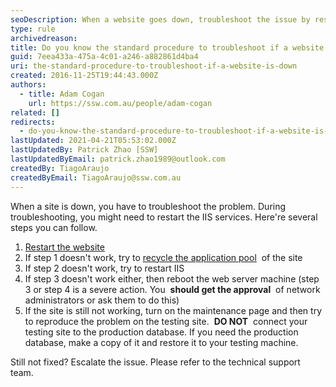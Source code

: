 ```yaml
---
seoDescription: When a website goes down, troubleshoot the issue by restarting IIS services, recycling application pools, and rebooting the web server machine. If problems persist, turn on maintenance mode and reproduce the issue on a testing site.
type: rule
archivedreason:
title: Do you know the standard procedure to troubleshoot if a website is down?
guid: 7eea433a-475a-4c01-a246-a882861d4ba4
uri: the-standard-procedure-to-troubleshoot-if-a-website-is-down
created: 2016-11-25T19:44:43.000Z
authors:
  - title: Adam Cogan
    url: https://ssw.com.au/people/adam-cogan
related: []
redirects:
  - do-you-know-the-standard-procedure-to-troubleshoot-if-a-website-is-down
lastUpdated: 2021-04-21T05:53:02.000Z
lastUpdatedBy: Patrick Zhao [SSW]
lastUpdatedByEmail: patrick.zhao1989@outlook.com
createdBy: TiagoAraujo
createdByEmail: TiagoAraujo@ssw.com.au
---
```


When a site is down, you have to troubleshoot the problem. During troubleshooting, you might need to restart the IIS services. Here're several steps you can follow.
1. [Restart the website](https://www.microsoft.com/technet/prodtechnol/WindowsServer2003/Library/IIS/f38a73eb-9e33-4f71-bcca-a913a125a50e.mspx?mfr=true)
2. If step 1 doesn't work, try to [recycle the application pool](https://www.microsoft.com/technet/prodtechnol/WindowsServer2003/Library/IIS/f11b8294-cc42-4e9c-8482-6257bf3b80f2.mspx?mfr=true)  of the site
3. If step 2 doesn't work, try to restart IIS
4. If step 3 doesn't work either, then reboot the web server machine (step 3 or step 4 is a severe action. You  **should get the approval**  of network administrators or ask them to do this)
5. If the site is still not working, turn on the maintenance page and then try to reproduce the problem on the testing site.  **DO NOT**  connect your testing site to the production database. If you need the production database, make a copy of it and restore it to your testing machine.

Still not fixed? Escalate the issue. Please refer to the technical support team.
